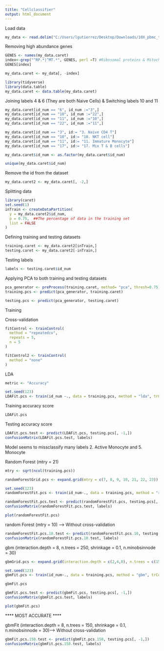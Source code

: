 ---
title: "Cellclassifier"
output: html_document
---

Load data

```{r}
my_data <- read.delim("C:/Users/lgutierrez/Desktop/Downloads/10X_pbmc_t_variable.txt")
```

Removing high abundance genes

```{r}
GENES <- names(my_data.caret)
index<-grep("^RP.*|^MT.*", GENES, perl =T) #Ribosomal proteins & Mitochondrial genes
GENES[index]
```

```{r}
my_data.caret <- my_data[, -index]
```

```{r}
library(tidyverse)
library(data.table)
my_data.caret <- data.table(my_data.caret)
```


Joining labels 4 & 6 (They are both Naive Cells) & Switching labels 10 and 11

```{r}
my_data.caret[id_num == "6", id_num :="3",]
my_data.caret[id_num == "10", id_num :="22",]
my_data.caret[id_num == "11", id_num :="10",]
my_data.caret[id_num == "22", id_num :="11",]

my_data.caret[id_num == "3", id:= "3. Naive CD4 T"]
my_data.caret[id_num == "10", id:= "10. NKT cell"]
my_data.caret[id_num == "11", id:= "11. Immature Monocyte"]
my_data.caret[id_num == "17", id:= "17. Mix T & B cells"]


```


```{r}
my_data.caret$id_num <- as.factor(my_data.caret$id_num)
```

```{r}
unique(my_data.caret$id_num)
```


Remove the id from the dataset

```{r}
my_data.caret2 <- my_data.caret[, -2,]
```

Splitting data

```{r}
library(caret)
set.seed(1)
inTrain <- createDataPartition(
  y = my_data.caret2$id_num,
  p = 0.75,  ##The percentage of data in the training set
  list = FALSE
)

```

Defining training and testing datasets

```{r}
training.caret <- my_data.caret2[inTrain,]
testing.caret <- my_data.caret2[-inTrain,]
```

Testing labels

```{r}
labels <- testing.caret$id_num
```



Applying PCA to both training and testing datasets

```{r}
pca_generator <- preProcess(training.caret, method= "pca", thresh=0.75)
training.pcs <- predict(pca_generator, training.caret)

```

```{r}
testing.pcs <- predict(pca_generator, testing.caret)
```

Training

Cross-validation

```{r}
fitControl <- trainControl(
  method = "repeatedcv", 
  repeats = 5,
  n = 5
)

fitControl2 <- trainControl(
  method = "none"
)
```


LDA

```{r}
metric <- "Accuracy"

set.seed(123)
LDAFit.pcs <- train(id_num ~., data = training.pcs, method = "lda", trControl = fitControl, metric = metric )
```

Training accuracy score

```{r}
LDAFit.pcs
```

Testing accuracy score

```{r}
LDAFit.pcs.test <- predict(LDAFit.pcs, testing.pcs[, -1,])
confusionMatrix(LDAFit.pcs.test, labels)
```

Model seems to missclassify many labels 2. Active Monocyte and 5. Monocyte

Random Forest (mtry = 21)

```{r}
mtry <- sqrt(ncol(training.pcs))

randomForestGrid.pcs <- expand.grid(mtry = c(7, 8, 9, 10, 21, 22, 23))

set.seed(123)
randomForestFit.pcs <- train(id_num~., data = training.pcs, method = "rf", trControl = fitControl, tuneGrid = randomForestGrid.pcs, metric = metric)
```


```{r}
randomForestFit.pcs.test <- predict(randomForestFit.pcs, testing.pcs[, -1, ])
confusionMatrix(randomForestFit.pcs.test, labels)
```

```{r}
plot(randomForestFit.pcs)
```

random Forest (mtry = 10) --> Without cross-validation

```{r}
randomForestFit.pcs.10.test <- predict(randomForestFit.pcs.10, testing.pcs)
confusionMatrix(randomForestFit.pcs.10.test, labels)
```

gbm (interaction.depth = 8, n.trees = 250, shrinkage = 0.1, n.minobsinnode = 30)

```{r}
gbmGrid.pcs <- expand.grid(interaction.depth = c(2,4,8), n.trees = c(150, 200, 250), shrinkage = 0.1, n.minobsinnode = 30)

set.seed(123)
gbmFit.pcs <- train(id_num~., data = training.pcs, method = "gbm", trControl = fitControl, tuneGrid = gbmGrid.pcs, verbose = TRUE, metric = metric)
```


```{r}
gbmFit.pcs
```

```{r}
gbmFit.pcs.test <- predict(gbmFit.pcs, testing.pcs[, -1,])
confusionMatrix(gbmFit.pcs.test, labels)
```

```{r}
plot(gbmFit.pcs)
```

**** MOST ACCURATE ****

gbmFit (interaction.depth = 8, n.trees = 150, shrinkage = 0.1, n.minobsinnode = 30)--> Without cross-validation

```{r}
gbmFit.pcs.150.test <- predict(gbmFit.pcs.150, testing.pcs[, -1,])
confusionMatrix(gbmFit.pcs.150.test, labels)
```






